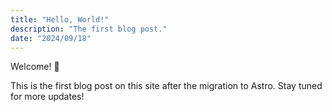 ```yaml
---
title: "Hello, World!"
description: "The first blog post."
date: "2024/09/18"
---
```


Welcome! 🎉

This is the first blog post on this site after the migration to Astro. Stay tuned for more updates! 